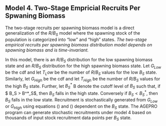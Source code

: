 
## Model 4. Two-Stage Empricial Recruits Per Spwaning Biomass {.unnumbered}

The two-stage recruits per spawning biomass model is a direct generalization of the $R/B_S$ model where the spawning stock of the population is categorized into “low” and “high” states. *The two-stage empirical recruits per spawning biomass distribution model depends
on spawning biomass and is time-invariant.*

In this model, there is an $R/B_S$ distribution for the low spawning biomass state and an $R/B_S$ distribution for the high spawning biomass state. Let $G_{Low}$ be the cdf and let $T_Low$ be the number of $R/B_S$ values for the low $B_S$ state. Similarly, let $G_{High}$ be the cdf and let $T_{High}$ be the number of $R/B_S$ values for the high $B_S$ state. Further, let $B^*_S$ B denote the cutoff level of $B_S$ such that, if $ B_S > B^*_S$, then $B_S$ falls in the high state. Conversely if $B_S <B^*_S$, then $B_S$ falls in the low state. Recruitment is stochastically generated from $G_{Low}$ or $G_{High}$ using equations (\ref{eq:20}) and (\ref{eq:21}) dependent on the $B_S$ state. The AGEPRO program can generate stochastic recruitments under model 4 based on thousands of input stock recruitment data points per $B_S$ state.
